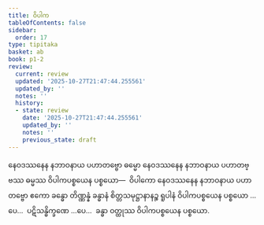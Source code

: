```yaml
---
title: ဝိပါက
tableOfContents: false
sidebar:
  order: 17
type: tipitaka
basket: ab
book: p1-2
review:
  current: review
  updated: '2025-10-27T21:47:44.255561'
  updated_by: ''
  notes: ''
  history:
  - state: review
    date: '2025-10-27T21:47:44.255561'
    updated_by: ''
    notes: ''
    previous_state: draft
---
```



<ReviewStatus review={frontmatter.review} showDetails={true} />

<HypothesisAnnotation frontmatter={frontmatter} />

<DynamicBreadcrumb />

<Division number="90" book="p1-2" e="ch" v="37" p="172">

<Paragraph number="1014" book="p1-2">
နေဝဒဿနေန နဘာဝနာယ ပဟာတဗ္ဗော ဓမ္မော နေဝဒဿနေန နဘာဝနာယ ပဟာတဗ္ဗဿ ဓမ္မဿ ဝိပါကပစ္စယေန ပစ္စယော—  ဝိပါကော နေဝဒဿနေန နဘာဝနာယ ပဟာတဗ္ဗော ဧကော ခန္ဓော တိဏ္ဏန္နံ ခန္ဓာနံ စိတ္တသမုဋ္ဌာနာနဉ္စ ရူပါနံ ဝိပါကပစ္စယေန ပစ္စယော …ပေ…  ပဋိသန္ဓိက္ခဏေ …ပေ…  ခန္ဓာ ဝတ္ထုဿ ဝိပါကပစ္စယေန ပစ္စယော.
</Paragraph>
</Division>